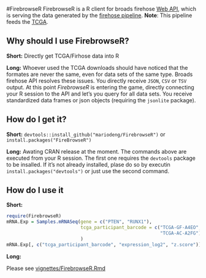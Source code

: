 
#FirebrowseR
FirebrowseR is a R client for broads firehose [Web API](http://firebrowse.org/api-docs/), which is serving the data generated by the [firehose pipeline](http://firebrowse.org/). __Note__: This pipeline feeds the [TCGA](https://tcga-data.nci.nih.gov/tcga/).

## Why should I use FirebrowseR?
__Short:__ Directly get TCGA/Firhose data into R

__Long:__ Whoever used the TCGA downloads should have noticed that the formates are never the same, even for data sets of the same type. Broads firehose API resolves these issues. You directly receive `JSON`, `CSV` or `TSV` output. At this point _FirebrowseR_ is entering the game, directly connecting your R session to the API and let's you query for all data sets. You receive standardized data frames or json objects (requiring the `jsonlite` package). 

## How do I get it?
__Short:__ `devtools::install_github("mariodeng/FirebrowseR")` or `install.packages("FireBrowseR")`

__Long:__ Awating CRAN release at the moment. The commands above are executed from your R session. The first one requires the `devtools` package to be insalled. If it's not already installed, plase do so by executin `install.packages("devtools")` or just use the second command.

## How do I use it
__Short:__
```r
require(FirebrowseR)
mRNA.Exp = Samples.mRNASeq(gene = c("PTEN", "RUNX1"),
                           tcga_participant_barcode = c("TCGA-GF-A4EO",
                                                        "TCGA-AC-A2FG")
                           )
mRNA.Exp[, c("tcga_participant_barcode", "expression_log2", "z.score")]
```
__Long:__

Please see [vignettes/FirebrowseR.Rmd](https://github.com/mariodeng/FirebrowseR/blob/master/vignettes/FirebrowseR.Rmd)
